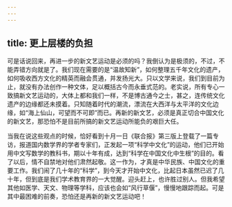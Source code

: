 ```yaml
---
---
---
```

title: 更上层楼的负担
---




可是话说回来，再进一步的新文艺运动是必须的吗？我倒认为是极须的，不过，不能弄错方向就是了。我们现在需要的是“温故知新”，如何整理五千年文化的遗产，如何吸收西方文化的精英而融会贯通，并发扬光大。只以文学来说，我们到目前为止，就没有办法创作一种文体，足以概括古今而永垂式范的。老实说，所有专心一致搞新文艺运动的，大体上都和我们一样，不是博古通今之士，甚之，连传统文化遗产的边缘都还未摸着。只知随着时代的潮流，漂流在大西洋与太平洋的文化边缘，如“海上仙山，可望而不可即”而已。再新的新文艺，必须是真正切合中国文化的新文艺，那恐怕不是目前所搞的新文艺运动所能负的艰巨大任。

当我在说这些观点的时候，恰好看到十月一日《联合报》第三版上登载了一篇专访，报道国内数学界的学者专家们，正发起一项“科学中文化”的运动，他们已开始用中文写数学的教科书，期以十年有成，达到“科学在中国文化中生根”的目的。看了以后，情不自禁地对他们肃然起敬。这一作为，才真是中华民族、中国文化的重要工作。我们闹了几十年的“科学”，到今天才开始中文化，比起日本虽然已迟了几十年，但到底是我们学术教育界的一大觉醒。迎头赶上，也许胜过别人。但我希望其他如医学、天文、物理等学科，应该也会如“风行草偃”，慢慢地跟踪而起。可是其中最困难的前奏，恐怕还是再新的新文艺运动吧！